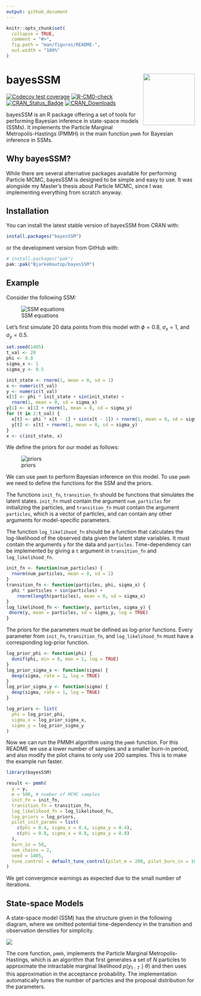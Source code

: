 ```yaml
---
output: github_document
---
```


<!-- README.md is generated from README.Rmd. Please edit that file -->

```r
knitr::opts_chunk$set(
  collapse = TRUE,
  comment = "#>",
  fig.path = "man/figures/README-",
  out.width = "100%"
)
```

# bayesSSM <img src="man/figures/logo.png" align="right" height="138" alt="" />

<!-- badges: start -->
[![Codecov test coverage](https://codecov.io/gh/BjarkeHautop/bayesSSM/graph/badge.svg)](https://app.codecov.io/gh/BjarkeHautop/bayesSSM)
[![R-CMD-check](https://github.com/BjarkeHautop/bayesSSM/actions/workflows/R-CMD-check.yaml/badge.svg)](https://github.com/BjarkeHautop/bayesSSM/actions/workflows/R-CMD-check.yaml)
[![CRAN_Status_Badge](https://www.r-pkg.org/badges/version/bayesSSM)](https://cran.r-project.org/package=bayesSSM)
[![CRAN_Downloads](https://cranlogs.r-pkg.org/badges/bayesSSM)](https://cran.r-project.org/package=bayesSSM)
<!-- badges: end -->

bayesSSM is an R package offering a set of tools for performing Bayesian
inference in state-space models (SSMs). It implements the
Particle Marginal Metropolis-Hastings (PMMH) in the main function `pmmh`
for Bayesian inference in SSMs.

## Why bayesSSM?

While there are several alternative packages available for performing Particle 
MCMC, bayesSSM is designed to be simple and easy to use. It was alongside my
Master's thesis about Particle MCMC, since I 
was implementing everything from scratch anyway.

## Installation
You can install the latest stable version of bayesSSM from CRAN with:

``` r
install.packages("bayesSSM")
```

or the development version from GitHub with:

``` r
# install.packages("pak")
pak::pak("BjarkeHautop/bayesSSM")
```

## Example

Consider the following SSM:

![SSM equations](man/figures/SSM_equation.png)

Let's first simulate 20 data points from this model with $\phi = 0.8$, 
$\sigma_x = 1$, and $\sigma_y = 0.5$.

```r
set.seed(1405)
t_val <- 20
phi <- 0.8
sigma_x <- 1
sigma_y <- 0.5

init_state <- rnorm(1, mean = 0, sd = 1)
x <- numeric(t_val)
y <- numeric(t_val)
x[1] <- phi * init_state + sin(init_state) +
  rnorm(1, mean = 0, sd = sigma_x)
y[1] <- x[1] + rnorm(1, mean = 0, sd = sigma_y)
for (t in 2:t_val) {
  x[t] <- phi * x[t - 1] + sin(x[t - 1]) + rnorm(1, mean = 0, sd = sigma_x)
  y[t] <- x[t] + rnorm(1, mean = 0, sd = sigma_y)
}
x <- c(init_state, x)
```

We define the priors for our model as follows:

![priors](man/figures/priors.png)

We can use `pmmh` to perform Bayesian inference on this model. To use `pmmh`
we need to define the functions for the SSM and the priors. 

The functions `init_fn`, `transition_fn` should be functions that simulates the
latent states. `init_fn` must contain the argument `num_particles` for 
initializing the particles, and `transition_fn` must contain the argument
`particles`, which is a vector of particles, and can contain any other 
arguments for model-specific parameters. 

The function `log_likelihood_fn` should be a function that
calculates the log-likelihood of the observed data given the latent state
variables. It must contain the arguments `y` for the data and `particles`. 
Time-dependency can be implemented by giving a `t` argument in `transition_fn`
and `log_likelihood_fn`.

```r
init_fn <- function(num_particles) {
  rnorm(num_particles, mean = 0, sd = 1)
}
transition_fn <- function(particles, phi, sigma_x) {
  phi * particles + sin(particles) +
    rnorm(length(particles), mean = 0, sd = sigma_x)
}
log_likelihood_fn <- function(y, particles, sigma_y) {
 dnorm(y, mean = particles, sd = sigma_y, log = TRUE)
}
```

The priors for the parameters must be defined as log-prior functions. Every 
parameter from `init_fn`, `transition_fn`, and `log_likelihood_fn` must have a 
corresponding log-prior function.

```r
log_prior_phi <- function(phi) {
  dunif(phi, min = 0, max = 1, log = TRUE)
}
log_prior_sigma_x <- function(sigma) {
  dexp(sigma, rate = 1, log = TRUE)
}
log_prior_sigma_y <- function(sigma) {
  dexp(sigma, rate = 1, log = TRUE)
}

log_priors <- list(
  phi = log_prior_phi,
  sigma_x = log_prior_sigma_x,
  sigma_y = log_prior_sigma_y
)
```

Now we can run the PMMH algorithm using the `pmmh` function. For this README we
use a lower number of samples and a smaller burn-in period, and also modify
the pilot chains to only use 200 samples. 
This is to make the example run faster.

```r
library(bayesSSM)

result <- pmmh(
  y = y,
  m = 500, # number of MCMC samples
  init_fn = init_fn,
  transition_fn = transition_fn,
  log_likelihood_fn = log_likelihood_fn,
  log_priors = log_priors,
  pilot_init_params = list(
    c(phi = 0.4, sigma_x = 0.4, sigma_y = 0.4),
    c(phi = 0.8, sigma_x = 0.8, sigma_y = 0.8)
  ),
  burn_in = 50,
  num_chains = 2,
  seed = 1405,
  tune_control = default_tune_control(pilot_m = 200, pilot_burn_in = 10)
)
```

We get convergence warnings as expected due to the small number
of iterations. 

## State-space Models

A state-space model (SSM) has the structure given in the following diagram, 
where we omitted potential time-dependency in the transition and observation 
densities for simplicity.

![](man/figures/DAG_SSM.png)

The core function, `pmmh`, implements the Particle Marginal Metropolis-Hastings, 
which is an algorithm that first generates a set of $N$ particles to approximate
the intractable marginal likelihood $p(y_{1:T} \mid \theta)$ and then uses this
approximation in the acceptance probability. 
The implementation automatically tunes the number of particles and the proposal 
distribution for the parameters. 


